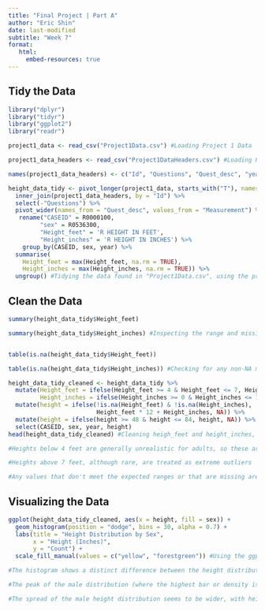 ---
title: "Final Project | Part A"
author: "Eric Shin"
date: last-modified
subtitle: "Week 7"
format: 
   html:
     embed-resources: true
---

## Tidy the Data

```{r loading packages, include = FALSE}
library("dplyr")
library("tidyr")
library("ggplot2")
library("readr")

```

```{r loading data, message = FALSE}
project1_data <- read_csv("Project1Data.csv") #Loading Project 1 Data

project1_data_headers <- read_csv("Project1DataHeaders.csv") #Loading Project 1 Data Headers

```

```{r tidying data, message = FALSE}
names(project1_data_headers) <- c("Id", "Questions", "Quest_desc", "year")

height_data_tidy <- pivot_longer(project1_data, starts_with("T"), names_to = "Id", values_to = "Measurement") %>%
  inner_join(project1_data_headers, by = "Id") %>%
  select(-"Questions") %>%
  pivot_wider(names_from = "Quest_desc", values_from = "Measurement") %>%
   rename("CASEID" = R0000100,
         "sex" = R0536300,
         "Height_feet" = 'R HEIGHT IN FEET',
         "Height_inches" = 'R HEIGHT IN INCHES') %>%
    group_by(CASEID, sex, year) %>%
  summarise(
    Height_feet = max(Height_feet, na.rm = TRUE),
    Height_inches = max(Height_inches, na.rm = TRUE)) %>%
  ungroup() #Tidying the data found in "Project1Data.csv", using the provided meta-data in "Project1DataHeaders.csv" to map columns to their respective years and values, storing the result of the data in a new tibble, "height_data_tidy"
```

## Clean the Data

```{r cleaning data}
summary(height_data_tidy$Height_feet)

summary(height_data_tidy$Height_inches) #Inspecting the range and missing values in the height_feet and height_inches columns


table(is.na(height_data_tidy$Height_feet))

table(is.na(height_data_tidy$Height_inches)) #Checking for any non-NA missing value representations

height_data_tidy_cleaned <- height_data_tidy %>%
  mutate(Height_feet = ifelse(Height_feet >= 4 & Height_feet <= 7, Height_feet, NA),
         Height_inches = ifelse(Height_inches >= 0 & Height_inches <= 11, Height_inches, NA)) %>%
  mutate(height = ifelse(!is.na(Height_feet) & !is.na(Height_inches),
                         Height_feet * 12 + Height_inches, NA)) %>%
  mutate(height = ifelse(height >= 48 & height <= 84, height, NA)) %>%
  select(CASEID, sex, year, height)
head(height_data_tidy_cleaned) #Cleaning heigh_feet and height_inches, combining feet and inches into a signle height in inches, handling outliers by restricting height to between 48 and 84 inches (4 to 7 feet), selecting the required columns, viewing cleaned data

#Heights below 4 feet are generally unrealistic for adults, so these are treated as outliers

#Heights above 7 feet, although rare, are treated as extreme outliers 

#Any values that don't meet the expected ranges or that are missing are replaced by NA

```

## Visualizing the Data

```{r visualizing distributions}
ggplot(height_data_tidy_cleaned, aes(x = height, fill = sex)) +
  geom_histogram(position = "dodge", bins = 30, alpha = 0.7) +
  labs(title = "Height Distribution by Sex", 
       x = "Height (Inches)", 
       y = "Count") +
  scale_fill_manual(values = c("yellow", "forestgreen")) #Using the ggplot function to create a histogram, visualizing the height distribution, comparing males and females

#The histogram shows a distinct difference between the height distributions for males and females, the male distribution appears to be shifted to the right, indicating that males, on average, are taller than females

#The peak of the male distribution (where the highest bar or density is located) is at a higher height range than the female distribution, suggesting that the typical male respondent is taller than the typical female respondent

#The spread of the male height distribution seems to be wider, with heights ranging from roughly 60 inches (5'0") to above 75 inches (6'3")

```
